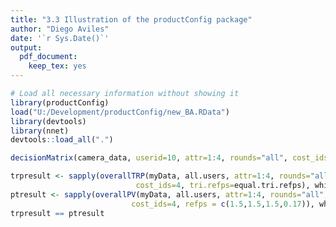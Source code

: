 ```yaml
---
title: "3.3 Illustration of the productConfig package"
author: "Diego Aviles"
date: '`r Sys.Date()`'
output:
  pdf_document:
    keep_tex: yes
---
```


```r
# Load all necessary information without showing it
library(productConfig)
load("U:/Development/productConfig/new_BA.RData")
library(devtools)
library(nnet)
devtools::load_all(".")

```

```r
decisionMatrix(camera_data, userid=10, attr=1:4, rounds="all", cost_ids=4)
```
```r
trpresult <- sapply(overallTRP(myData, all.users, attr=1:4, rounds="all",
                            cost_ids=4, tri.refps=equal.tri.refps), which.max)
ptresult <- sapply(overallPV(myData, all.users, attr=1:4, rounds="all", 
                           cost_ids=4, refps = c(1.5,1.5,1.5,0.17)), which.max)
trpresult == ptresult

```

